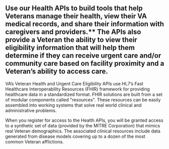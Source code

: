 ## Use our Health APIs to build tools that help Veterans manage their health, view their VA medical records, and share their information with caregivers and providers.** The APIs also provide a Veteran the ability to view their eligibility information that will help them determine if they can receive urgent care and/or community care based on facility proximity and a Veteran’s ability to access care.

VA’s Veteran Health and Urgent Care Eligibility APIs use HL7’s Fast Healthcare Interoperability Resources (FHIR) framework for providing healthcare data in a standardized format. FHIR solutions are built from a set of modular components called "resources". These resources can be easily assembled into working systems that solve real world clinical and administrative problems.

When you register for access to the Health APIs, you will be granted access to a synthetic set of data (provided by the MITRE Corporation) that mimics real Veteran demographics. The associated clinical resources include data generated from disease models covering up to a dozen of the most common Veteran afflictions.
